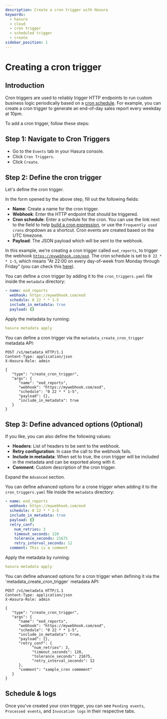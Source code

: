 ```yaml
---
description: Create a cron trigger with Hasura
keywords:
  - hasura
  - cloud
  - cron trigger
  - scheduled trigger
  - create
sidebar_position: 1
---
```



# Creating a cron trigger

## Introduction

Cron triggers are used to reliably trigger HTTP endpoints to run custom business logic periodically based on a [cron schedule](https://en.wikipedia.org/wiki/Cron). For example, you can create a cron trigger to generate an end-of-day sales report every weekday at 10pm.

To add a cron trigger, follow these steps:

## Step 1: Navigate to Cron Triggers

- Go to the `Events` tab in your Hasura console.
- Click `Cron Triggers`.
- Click `Create`.

<Thumbnail
  src="/img/graphql/core/event-triggers/create-cron.png"
  alt="Adding a cron trigger"
  width="1000px"
/>

## Step 2: Define the cron trigger

Let's define the cron trigger.

<Tabs className="api-tabs">
<TabItem value="console" label="Console">

In the form opened by the above step, fill out the following fields:

- **Name**: Create a name for the cron trigger.
- **Webhook**: Enter the HTTP endpoint that should be triggered.
- **Cron schedule**: Enter a schedule for the cron. You can use the link next to the field to help [build a cron expression](https://crontab.guru/#*_*_*_*_*), or use the `Frequently used crons` dropdown as a shortcut. Cron events are created based on the UTC timezone.
- **Payload**: The JSON payload which will be sent to the webhook.

<Thumbnail
  src="/img/graphql/core/event-triggers/define-cron-trigger.png"
  alt="Defining a cron trigger"
  width="550px"
/>

In this example, we're creating a cron trigger called `eod_reports`, to trigger the webhook <a href="https://mywebhook.com/eod">`https://mywebhook.com/eod`</a>. The cron schedule is set to `0 22 * * 1-5`, which means "At 22:00 on every day-of-week from Monday through Friday" (you can check this [here](https://crontab.guru/#0_22_*_*_1-5)). 

</TabItem>
<TabItem value="cli" label="CLI">

You can define a cron trigger by adding it to the `cron_triggers.yaml` file inside the `metadata` directory:

```yaml
- name: eod_reports
  webhook: https://mywebhook.com/eod
  schedule: 0 22 * * 1-5
  include_in_metadata: true
  payload: {}
```

Apply the metadata by running:

```yaml
hasura metadata apply
```

</TabItem>
<TabItem value="api" label="API">

You can define a cron trigger via the `metadata_create_cron_trigger` metadata API:

```http
POST /v1/metadata HTTP/1.1
Content-Type: application/json
X-Hasura-Role: admin

{
   "type": "create_cron_trigger",
   "args": {
      "name": "eod_reports",
      "webhook": "https://mywebhook.com/eod",
      "schedule": "0 22 * * 1-5",
      "payload": {},
      "include_in_metadata": true
   }
}
```

</TabItem>
</Tabs>

## Step 3: Define advanced options (Optional)

If you like, you can also define the following values:

- **Headers**: List of headers to be sent to the webhook.
- **Retry configuration**: In case the call to the webhook fails.
- **Include in metadata**: When set to true, the cron trigger will be included in the metadata and can be exported along with it.
- **Comment**: Custom description of the cron trigger.

<Tabs className="api-tabs">
<TabItem value="console" label="Console">

Expand the `Advanced` section.

<Thumbnail
  src="/img/graphql/core/event-triggers/advanced-cron.png"
  alt="Defining advanced options for a cron trigger"
  width="700px"
/>

</TabItem>
<TabItem value="cli" label="CLI">

You can define advanced options for a crone trigger when adding it to the `cron_triggers.yaml` file inside the `metadata` directory:

```yaml
- name: eod_reports
  webhook: https://mywebhook.com/eod
  schedule: 0 22 * * 1-5
  include_in_metadata: true
  payload: {}
  retry_conf:
    num_retries: 3
    timeout_seconds: 120
    tolerance_seconds: 21675
    retry_interval_seconds: 12
  comment: This is a comment
```

Apply the metadata by running:

```yaml
hasura metadata apply
```

</TabItem>
<TabItem value="api" label="API">
You can define advanced options for a cron trigger when defining it via the `metadata_create_cron_trigger` metadata API:

```http
POST /v1/metadata HTTP/1.1
Content-Type: application/json
X-Hasura-Role: admin

{
   "type": "create_cron_trigger",
   "args": {
      "name": "eod_reports",
      "webhook": "https://mywebhook.com/eod",
      "schedule": "0 22 * * 1-5",
      "include_in_metadata": true,
      "payload": {},
      "retry_conf": {
            "num_retries": 3,
            "timeout_seconds": 120,
            "tolerance_seconds": 21675,
            "retry_interval_seconds": 12
      },
      "comment": "sample_cron commment"
   }
}
```

</TabItem>
</Tabs>

## Schedule & logs

Once you've created your cron trigger, you can see `Pending events`, `Processed events`, and `Invocation logs` in their respective tabs.

<Thumbnail
  src="/img/graphql/core/event-triggers/pending-cron.png"
  alt="Schedule and logs for cron triggers"
  width="1200px"
/>
